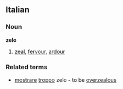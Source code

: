 ==Italian==
===Noun===
'''zelo'''
# [[zeal]], [[fervour]], [[ardour]]
===Related terms===
* [[mostrare]] [[troppo]] zelo - to be [[overzealous]]